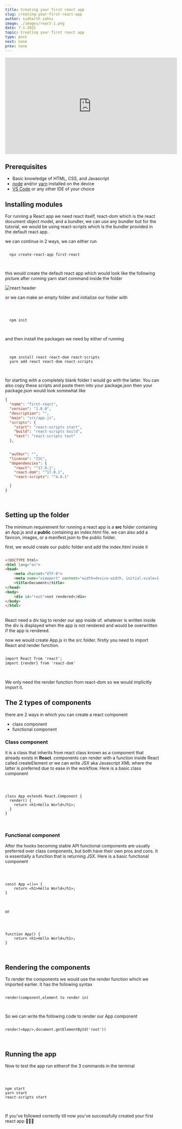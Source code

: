 ```yaml
---
title: Creating your first react app
slug: creating-your-first-react-app
author: sidharth sahni
image: ./images/react-1.png
date: 7-1-2021 
topic: Creating your first react app
type: post  
next: none
prev: none
---
```


<div class="Mdxcontainer">

  
<div class="youtube">

<iframe class="youtube-vid" width="560" height="315" src="https://www.youtube.com/embed/XtV51U05j5Y" frameborder="0" allow="accelerometer; autoplay; clipboard-write; encrypted-media; gyroscope; picture-in-picture" allowfullscreen></iframe>

</div>


## Prerequisites

- Basic knowledge of HTML, CSS, and Javascript
- <a href="https://nodejs.org/en/download/" class="read-link">node</a> and/or <a href="https://classic.yarnpkg.com/en/docs/install/#windows-stable" class="read-link">yarn</a> installed on the device
- <a href="https://code.visualstudio.com/Download" class="read-link">VS Code</a> or any other IDE of your choice

## Installing modules

For running a React app we need react itself, react-dom which is the react document object model, and a bundler, we can use any bundler but for the tutorial, we would be using react-scripts which is the bundler provided in the default react app.

we can continue in 2 ways, we can either run
<br/>

<div class="code-block">

``` shell

  npx create-react-app first-react

```

</div>

<br/>

this would create the default react app which would look like the following picture after running yarn start command inside the folder

![react header](./images/react-default.png)

 or we can make an empty folder and initialize our folder with 
 
<br/>

<div class="code-block">

``` shell

  npm init

```

</div>
<br/>
 
 
 and then install the packages we need by either of running  
<br/>


<div class="code-block">

``` shell

  npm install react react-dom react-scripts
  yarn add react react-dom react-scripts

```

</div>

<br/>

 for starting with a completely blank folder I would go with the latter. You can also copy these scripts and paste them into your package.json then your package.json would look somewhat like
<br/>

<div class="code-block">

``` JSON
{
  "name": "first-react",
  "version": "1.0.0",
  "description": "",
  "main": "src/app.js",
  "scripts": {
    "start": "react-scripts start",
    "build": "react-scripts build",
    "test": "react-scripts test"
  },
   

  "author": "",
  "license": "ISC",
  "dependencies": {
    "react": "^17.0.1",
    "react-dom": "^17.0.1",
    "react-scripts": "^4.0.1"

  }
}

```

</div>

<br/>

## Setting up the folder

The minimum requirement for running a react app is a **src** folder containing an App.js and a **public** containing an index.html file. we can also add a favicon, images, or a manifest.json to the public folder.

first, we would create our public folder and add the index.html inside it
<br/>

<div class="code-block">

``` HTML

<!DOCTYPE html>
<html lang="en">
<head>
    <meta charset="UTF-8">
    <meta name="viewport" content="width=device-width, initial-scale=1.0">
    <title>Document</title>
</head>
<body>
    <div id="root">not rendered</div>
</body>
</html>

```
</div>

<br/>
React need a div tag to render our app inside of. whatever is written inside the div is displayed when the app is not rendered and would be overwritten if the app is rendered.

now we would create App.js in the src folder. firstly you need to import React and render function.
<br/>

<div class="code-block">

``` HTML

import React from 'react';
import {render} from 'react-dom'

```
</div>

<br/>

We only need the render function from react-dom so we would implicitly import it.

## The 2 types of components 

there are 2 ways in which you can create a react component
- class component
- functional component

### Class component

it is a class that inherits from react class known as a component that already exists in **React**. components can render with a function inside React called createElement or we can write JSX aka Javascript XML where the latter is preferred due to ease in the workflow. Here is a basic class component

<br/>

<div class="code-block">

``` React

class App extends React.Component {
  render() {
    return <h1>Hello World</h1>;
  }
}

```
</div>

<br/>

### Functional component

After the hooks becoming stable API functional components are usually preferred over class components, but both have their own pros and cons. It is essentially a function that is returning JSX. Here is a basic functional component 

<br/>

<div class="code-block">

``` React

const App =()=> {
    return <h1>Hello World</h1>;
}

```
</div>

<br/>

or 
  
  <br/>

<div class="code-block">

``` React

function App() {
    return <h1>Hello World</h1>;
}

```
</div>

<br/>

## Rendering the components

To render the components we would use the render function which we imported earlier. It has the following syntax
 <br/>

<div class="code-block">

``` React

render(component,element to render in)

```
</div>

<br/>

So we can write the following code to render our App component 
<br/>

<div class="code-block">

``` React

render(<App/>,document.getElementById('root'))

```
</div>

<br/>

## Running the app 

Now to test the app run eitherof the 3 commands in the terminal

<br/>

<div class="code-block">

``` React

npm start
yarn start
react-scripts start

```
</div>

<br/>


If you've followed correctly till now you've successfully created your first react app 🎉🎊🎉

</div>
